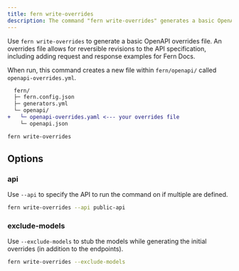 ```yaml
---
title: fern write-overrides
description: The command "fern write-overrides" generates a basic OpenAPI overrides file.
---
```


Use `fern write-overrides` to generate a basic OpenAPI overrides file. An overrides file allows for 
reversible revisions to the API specification, including adding request and response examples for Fern Docs.

When run, this command creates a new file within `fern/openapi/` called `openapi-overrides.yml`. 

```diff {5}
  fern/
  ├─ fern.config.json
  ├─ generators.yml
  └─ openapi/
+   └─ openapi-overrides.yaml <--- your overrides file
    └─ openapi.json
```

```bash
fern write-overrides
```

## Options

### api

Use `--api` to specify the API to run the command on if multiple are defined.  

```bash
fern write-overrides --api public-api
```

### exclude-models

Use `--exclude-models` to stub the models while generating the initial overrides (in addition to the endpoints).

```bash
fern write-overrides --exclude-models
```